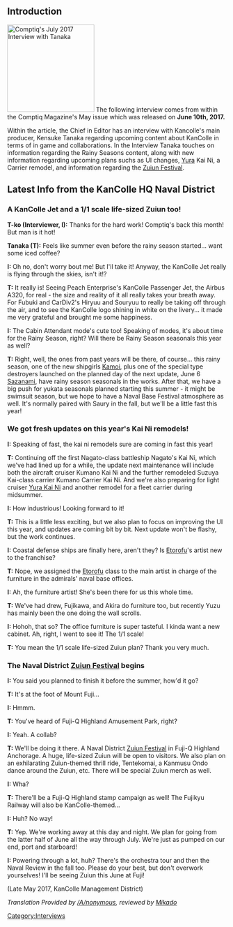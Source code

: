 ==Introduction==
[[File:Comptiq July 2017 Article.jpg|thumb|200px|right|Comptiq's July 2017 Interview with Tanaka]]
The following interview comes from within the Comptiq Magazine's May issue which was released on '''June 10th, 2017.'''

Within the article, the Chief in Editor has an interview with Kancolle's main producer, Kensuke Tanaka regarding upcoming content about KanColle in terms of in game and collaborations. In the Interview Tanaka touches on information regarding the Rainy Seasons content, along with new information regarding upcoming plans suchs as UI changes, [[Yura]] Kai Ni, a Carrier remodel, and information regarding the [[Zuiun Festival]].
==Latest Info from the KanColle HQ Naval District==
 
===A KanColle Jet and a 1/1 scale life-sized Zuiun too!===

'''T-ko (Interviewer, I):''' Thanks for the hard work! Comptiq's back this month! But man is it hot!

'''Tanaka (T):''' Feels like summer even before the rainy season started... want some iced coffee?

'''I:''' Oh no, don't worry bout me! But I'll take it! Anyway, the KanColle Jet really is flying through the skies, isn't it!?

'''T:''' It really is! Seeing Peach Enterprise's KanColle Passenger Jet, the Airbus A320, for real - the size and reality of it all really takes your breath away. For Fubuki and CarDiv2's Hiryuu and Souryuu to really be taking off through the air, and to see the KanColle logo shining in white on the livery... it made me very grateful and brought me some happiness.
 
'''I:''' The Cabin Attendant mode's cute too! Speaking of modes, it's about time for the Rainy Season, right? Will there be Rainy Season seasonals this year as well?

'''T:''' Right, well, the ones from past years will be there, of course... this rainy season, one of the new shipgirls [[Kamoi]], plus one of the special type destroyers launched on the planned day of the next update, June 6 [[Sazanami]], have rainy season seasonals in the works. After that, we have a big push for yukata seasonals planned starting this summer - it might be swimsuit season, but we hope to have a Naval Base Festival atmosphere as well. It's normally paired with Saury in the fall, but we'll be a little fast this year!
 
===We got fresh updates on this year's Kai Ni remodels!===

'''I:''' Speaking of fast, the kai ni remodels sure are coming in fast this year!

'''T:''' Continuing off the first Nagato-class battleship Nagato's Kai Ni, which we've had lined up for a while, the update next maintenance will include both the aircraft cruiser Kumano Kai Ni and the further remodeled Suzuya Kai-class carrier Kumano Carrier Kai Ni. And we're also preparing for light cruiser [[Yura|Yura Kai Ni]] and another remodel for a fleet carrier during midsummer.

'''I:''' How industrious! Looking forward to it!

'''T:''' This is a little less exciting, but we also plan to focus on improving the UI this year, and updates are coming bit by bit. Next update won't be flashy, but the work continues.
 
'''I:''' Coastal defense ships are finally here, aren't they? Is [[Etorofu]]'s artist new to the franchise?

'''T:''' Nope, we assigned the [[Etorofu]] class to the main artist in charge of the furniture in the admirals' naval base offices.

'''I:''' Ah, the furniture artist! She's been there for us this whole time.

'''T:''' We've had drew, Fujikawa, and Akira do furniture too, but recently Yuzu has mainly been the one doing the wall scrolls.

'''I:''' Hohoh, that so? The office furniture is super tasteful. I kinda want a new cabinet. Ah, right, I went to see it! The 1/1 scale!

'''T:''' You mean the 1/1 scale life-sized Zuiun plan? Thank you very much.

===The Naval District [[Zuiun Festival]] begins===

'''I:''' You said you planned to finish it before the summer, how'd it go?

'''T:''' It's at the foot of Mount Fuji...

'''I:''' Hmmm.

'''T:''' You've heard of Fuji-Q Highland Amusement Park, right?

'''I:''' Yeah. A collab?

'''T:''' We'll be doing it there. A Naval District [[Zuiun Festival]] in Fuji-Q Highland Anchorage. A huge, life-sized Zuiun will be open to visitors. We also plan on an exhilarating Zuiun-themed thrill ride, Tentekomai, a Kanmusu Ondo dance around the Zuiun, etc. There will be special Zuiun merch as well.
 
'''I:''' Wha?

'''T:''' There'll be a Fuji-Q Highland stamp campaign as well! The Fujikyu Railway will also be KanColle-themed...

'''I:''' Huh? No way!

'''T:''' Yep. We're working away at this day and night. We plan for going from the latter half of June all the way through July. We're just as pumped on our end, port and starboard!

'''I:''' Powering through a lot, huh? There's the orchestra tour and then the Naval Review in the fall too. Please do your best, but don't overwork yourselves! I'll be seeing Zuiun this June at Fuji!

(Late May 2017, KanColle Management District)
 
''Translation Provided by [[User:/A/nonymous|/A/nonymous]], reviewed by [[User:Admiral_Mikado|Mikado]]'' 

{{Interview}}
[[Category:Interviews]]